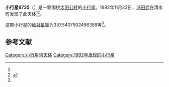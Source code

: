 {{Infobox planet
| bgcolour = #FFFFC0
| name = 6735 Madhatter
| symbol = 
| image = 
| caption = 
| discovery = yes
| discovery_ref = 
| discoverer = [[浦田武|浦田武]]
| discovery_site = [[清水町|清水町]] 
| discovered = 1992年11月23日
| designations = yes
| mp_name = 
| named_after = 
| alt_names = 1992 WM3/ 1979 VD / 1984 FH1
| mp_category = [[主带小行星|主带小行星]]
| orbit_ref = <ref name="a">[http://ssd.jpl.nasa.gov/sbdb.cgi?sstr=6735 6735 Madhatter] {{Wayback|url=http://ssd.jpl.nasa.gov/sbdb.cgi?sstr=6735 |date=20210724212548 }}，小行星數據庫瀏覽器（JPL Small-Body Database Browser）－[[美国国家航空航天局|美国国家航空航天局]]喷气推进实验室</ref>
| epoch = 2456400.5 (2013年4月18日更新)
| aphelion = {{convert|2.328985728889907|AU|km|3|abbr=on|lk=out}}
| perihelion = {{convert|1.988760110028947|AU|km|3|abbr=on}}
| semimajor = {{convert|2.158872919459427|AU|km|3|abbr=on}}
| eccentricity = 0.078797046
| period = 1158.614728 [[日|日]]<br />3.17[[儒略年|儒略年]]
| avg_speed = 
| inclination = 2.902804956948642
| asc_node = 75.12946410746613
| mean_anomaly = 
| arg_peri = 357.5407902496358
| satellites = 
| physical_characteristics = yes
| dimensions = 
| mass = 
| density = 
| surface_grav = 
| escape_velocity = 
| sidereal_day = 
| axial_tilt = 
| pole_ecliptic_lat = 
| pole_ecliptic_lon = 
| albedo = 
| temperatures= 
| temp_name1 = 
| mean_temp_1 = 
| max_temp_1 = 
| temp_name2 = 
| max_temp_2 = 
| spectral_type = 
| abs_magnitude = 357.5407902496358
}}

'''小行星6735'''（{{lang-en|6735 Madhatter}}）是一颗围绕[[太阳|太阳]][[公转|公转]]的[[小行星|小行星]]。1992年11月23日，[[浦田武|浦田武]]在清水町发现了此天体<ref name="a" /><ref>{{cite news|title=小行星列表|url=http://cfa-www.harvard.edu/iau/lists/NumberedMPs.txt|accessdate=2013-07-08|newspaper=哈佛大学|archive-date=2008-05-17|archive-url=https://web.archive.org/web/20080517010638/http://cfa-www.harvard.edu/iau/lists/NumberedMPs.txt|dead-url=no}}</ref>。

这颗小行星的[[绝对星等|绝对星等]]为357.5407902496358等<ref name="a" />。

==参考文献==
{{reflist}}
{{Minor Planet Number|[[小行星6734|小行星6734]]|[[小行星6736|小行星6736]]}}

{{小天体}}

[[Category:小行星带天体|Category:小行星带天体]]
[[Category:1992年发现的小行星|Category:1992年发现的小行星]]

{{asteroid-stub}}